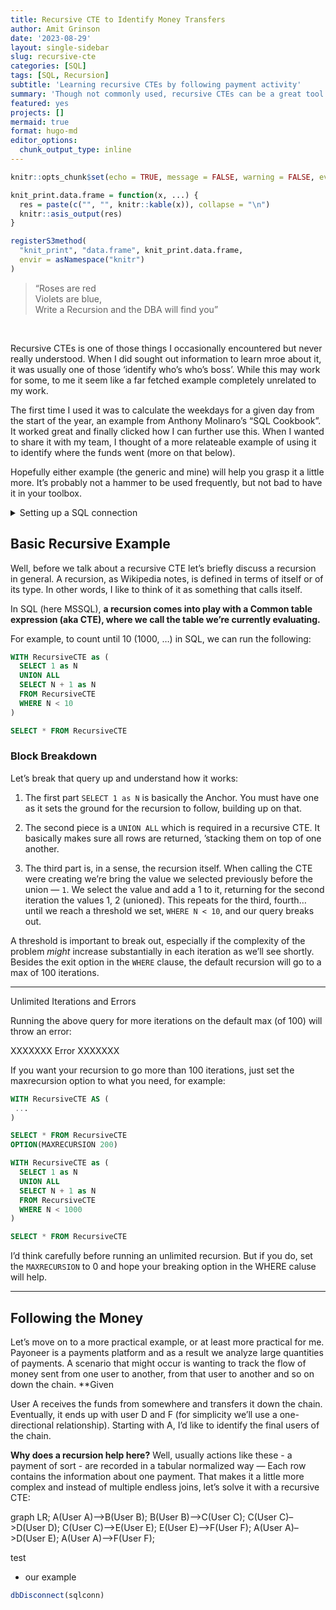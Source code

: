```yaml
---
title: Recursive CTE to Identify Money Transfers
author: Amit Grinson
date: '2023-08-29'
layout: single-sidebar
slug: recursive-cte
categories: [SQL]
tags: [SQL, Recursion]
subtitle: 'Learning recursive CTEs by following payment activity'
summary: 'Though not commonly used, recursive CTEs can be a great tool to work with hierarchal data. In this post we learn to use them to identify where money was moved to by following the transfer activity'
featured: yes
projects: []
mermaid: true
format: hugo-md
editor_options: 
  chunk_output_type: inline
---
```


```r
knitr::opts_chunk$set(echo = TRUE, message = FALSE, warning = FALSE, eval = TRUE)
```


```r
knit_print.data.frame = function(x, ...) {
  res = paste(c("", "", knitr::kable(x)), collapse = "\n")
  knitr::asis_output(res)
}

registerS3method(
  "knit_print", "data.frame", knit_print.data.frame,
  envir = asNamespace("knitr")
)
```


> "Roses are red  
  Violets are blue,  
  Write a Recursion
  and the DBA will find you"
  
<br>

Recursive CTEs is one of those things I occasionally encountered but never really understood. When I did sought out information to learn mroe about it, it was usually one of those 'identify who's who's boss'. While this may work for some, to me it seem like a far fetched example completely unrelated to my work.

The first time I used it was to calculate the weekdays for a given day from the start of the year, an example from Anthony Molinaro's "SQL Cookbook". It worked great and finally clicked how I can further use this. When I wanted to share it with my team, I thought of a more relateable example of using it to identify where the funds went (more on that below).

Hopefully either example (the generic and mine) will help you grasp it a little more. It's probably not a hammer to be used frequently, but not bad to have it in your toolbox.

<details>
<summary>Setting up a SQL connection</summary>

I write my blog using the [Rstudio IDE](https://posit.co/) and although this post will focus on SQL, we need  to set up a local SQL connection. We're basically connecting to our local RDBMS, here MSSQL, and to a database I setup earlier.

```r
library(odbc)
library(DBI)

sqlconn <- dbConnect(odbc(),
                      Driver = "SQL Server",
                      Server = "localhost\\SQLEXPRESS",
                      Database = "recursion")
```

**Aside:** Moving forward we'll be using SQL code only. instead of having to write SQL code through some R function we can use the SQL engine directly in the code chunks. Just add the connection you created to the chunk header as such:

```
```{sql connection='sqlconn', echo = TRUE}```
```

</details>

## Basic Recursive Example

Well, before we talk about a recursive CTE let's briefly discuss a recursion in general. A recursion, as Wikipedia notes, is defined in terms of itself or of its type. In other words, I like to think of it as something that calls itself.

In SQL (here MSSQL), **a recursion comes into play with a Common table expression (aka CTE), where we call the table we're currently evaluating.** 

For example, to count until 10 (1000, ...) in SQL, we can run the following:


```sql
WITH RecursiveCTE as (
  SELECT 1 as N
  UNION ALL
  SELECT N + 1 as N
  FROM RecursiveCTE
  WHERE N < 10
)

SELECT * FROM RecursiveCTE
```

### Block Breakdown

Let's break that query up and understand how it works:

1. The first part `SELECT 1 as N` is basically the Anchor. You must have one as it sets the ground for the recursion to follow, building up on that.

2. The second piece is a `UNION ALL` which is required in a recursive CTE. It basically makes sure all rows are returned, 'stacking them on top of one another.

3. The third part is, in a sense, the recursion itself. When calling the CTE were creating we're bring the value we selected previously before the union — `1`. We select the value and add a 1 to it, returning for the second iteration the values 1, 2 (unioned). This repeats for the third, fourth... until we reach a threshold we set, `WHERE N < 10`, and our query breaks out. 

A threshold is important to break out, especially if the complexity of the problem *might* increase substantially in each iteration as we'll see shortly. Besides the exit option in the `WHERE` clause, the default recursion will go to a max of 100 iterations. 

-----

Unlimited Iterations and Errors

Running the above query for more iterations on the default max (of 100) will throw an error:

XXXXXXX Error XXXXXXX

If you want your recursion to go more than 100 iterations, just set the maxrecursion option to what you need, for example:

```.sql
WITH RecursiveCTE AS (
 ...
)

SELECT * FROM RecursiveCTE
OPTION(MAXRECURSION 200)
```


```sql
WITH RecursiveCTE as (
  SELECT 1 as N
  UNION ALL
  SELECT N + 1 as N
  FROM RecursiveCTE
  WHERE N < 1000
)

SELECT * FROM RecursiveCTE
```

I'd think carefully before running an unlimited recursion. But if you do, set the `MAXRECURSION` to 0 and hope your breaking option in the WHERE caluse will help.


----------

## Following the Money

Let's move on to a more practical example, or at least more practical for me. Payoneer is a payments platform and as a result we analyze large quantities of payments. A scenario that might occur is wanting to track the flow of money sent from one user to another, from that user to another and so on down the chain. **Given 


User A receives the funds from somewhere and transfers it down the chain. Eventually, it ends up with user D and F (for simplicity we'll use a one-directional relationship). Starting with A, I'd like to identify the final users of the chain. 

**Why does a recursion help here?** Well, usually actions like these - a payment of sort - are recorded in a tabular normalized way — Each row contains the information about one payment. That makes it a little more complex and instead of multiple endless joins, let's solve it with a recursive CTE:

<div class="mermaid">
graph LR;
  A(User A)-->B(User B);
  B(User B)-->C(User C);
  C(User C)-->D(User D);
  C(User C)-->E(User E);
  E(User E)-->F(User F);
  A(User A)-->D(User E);
  A(User A)-->F(User F);
</div>
<script async src="https://unpkg.com/mermaid@8.2.3/dist/mermaid.min.js"></script>




test

- our example




```r
dbDisconnect(sqlconn)
```

